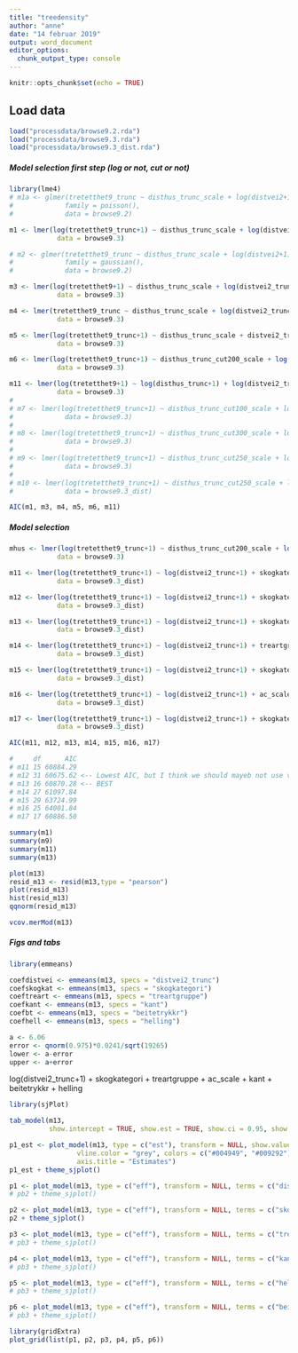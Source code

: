 ```yaml
---
title: "treedensity"
author: "anne"
date: "14 februar 2019"
output: word_document
editor_options: 
  chunk_output_type: console
---
```


```r
knitr::opts_chunk$set(echo = TRUE)
```


## Load data
```r
load("processdata/browse9.2.rda")
load("processdata/browse9.3.rda")
load("processdata/browse9.3_dist.rda")
```


##### Model selection first step (log or not, cut or not)
```r
library(lme4)
# m1a <- glmer(tretetthet9_trunc ~ disthus_trunc_scale + log(distvei2+1) + skogkategori + treartgruppe + ac_scale + kant + beitetrykkr + (1|KOMNR),
#             family = poisson(),
#             data = browse9.2)

m1 <- lmer(log(tretetthet9_trunc+1) ~ disthus_trunc_scale + log(distvei2_trunc+1) + skogkategori + treartgruppe + ac_scale + kant + beitetrykkr + (1|KOMNR),
            data = browse9.3)

# m2 <- glmer(tretetthet9_trunc ~ disthus_trunc_scale + log(distvei2+1) + skogkategori + treartgruppe + ac_scale + kant + beitetrykkr + (1|KOMNR),
#             family = gaussian(),
#             data = browse9.2)

m3 <- lmer(log(tretetthet9+1) ~ disthus_trunc_scale + log(distvei2_trunc+1) + skogkategori + treartgruppe + ac_scale + kant + beitetrykkr + (1|KOMNR),
            data = browse9.3)

m4 <- lmer(tretetthet9_trunc ~ disthus_trunc_scale + log(distvei2_trunc+1) + skogkategori + treartgruppe + ac_scale + kant + beitetrykkr + (1|KOMNR),
            data = browse9.3)

m5 <- lmer(log(tretetthet9_trunc+1) ~ disthus_trunc_scale + distvei2_trunc_scale + skogkategori + treartgruppe + ac_scale + kant + beitetrykkr + (1|KOMNR),
            data = browse9.3)

m6 <- lmer(log(tretetthet9_trunc+1) ~ disthus_trunc_cut200_scale + log(distvei2_trunc+1) + skogkategori + treartgruppe + ac_scale + kant + beitetrykkr + (1|KOMNR),
            data = browse9.3)

m11 <- lmer(log(tretetthet9+1) ~ log(disthus_trunc+1) + log(distvei2_trunc+1) + skogkategori + treartgruppe + ac_scale + kant + beitetrykkr + (1|KOMNR),
            data = browse9.3)
# 
# m7 <- lmer(log(tretetthet9_trunc+1) ~ disthus_trunc_cut100_scale + log(distvei2+1) + skogkategori + treartgruppe + ac_scale + kant + beitetrykkr + (1|KOMNR),
#             data = browse9.3)
# 
# m8 <- lmer(log(tretetthet9_trunc+1) ~ disthus_trunc_cut300_scale + log(distvei2+1) + skogkategori + treartgruppe + ac_scale + kant + beitetrykkr + (1|KOMNR),
#             data = browse9.3)
# 
# m9 <- lmer(log(tretetthet9_trunc+1) ~ disthus_trunc_cut250_scale + log(distvei2+1) + skogkategori + treartgruppe + ac_scale + kant + beitetrykkr + (1|KOMNR),
#             data = browse9.3)
# 
# m10 <- lmer(log(tretetthet9_trunc+1) ~ disthus_trunc_cut250_scale + log(distvei2+1) + skogkategori + treartgruppe + ac_scale + kant + beitetrykkr + (1|KOMNR),
#             data = browse9.3_dist)

```

```r
AIC(m1, m3, m4, m5, m6, m11)
```


##### Model selection
```r
mhus <- lmer(log(tretetthet9_trunc+1) ~ disthus_trunc_cut200_scale + log(distvei2_trunc+1) + skogkategori + treartgruppe + ac_scale + kant + beitetrykkr + (1|KOMNR),
            data = browse9.3)

m11 <- lmer(log(tretetthet9_trunc+1) ~ log(distvei2_trunc+1) + skogkategori + treartgruppe + ac_scale + kant + beitetrykkr + (1|KOMNR),
            data = browse9.3_dist)

m12 <- lmer(log(tretetthet9_trunc+1) ~ log(distvei2_trunc+1) + skogkategori + treartgruppe + ac_scale + kant + beitetrykkr + vegetasjon + (1|KOMNR),
            data = browse9.3_dist)

m13 <- lmer(log(tretetthet9_trunc+1) ~ log(distvei2_trunc+1) + skogkategori + treartgruppe + ac_scale + kant + beitetrykkr + helling + (1|KOMNR),
            data = browse9.3_dist)

m14 <- lmer(log(tretetthet9_trunc+1) ~ log(distvei2_trunc+1) + treartgruppe + ac_scale + kant + beitetrykkr + vegetasjon + (1|KOMNR),
            data = browse9.3_dist)

m15 <- lmer(log(tretetthet9_trunc+1) ~ log(distvei2_trunc+1) + skogkategori + ac_scale + kant + beitetrykkr + vegetasjon + (1|KOMNR),
            data = browse9.3_dist)

m16 <- lmer(log(tretetthet9_trunc+1) ~ log(distvei2_trunc+1) + ac_scale + kant + beitetrykkr + vegetasjon + (1|KOMNR),
            data = browse9.3_dist)

m17 <- lmer(log(tretetthet9_trunc+1) ~ log(distvei2_trunc+1) + skogkategori + treartgruppe + ac_scale + kant + beitetrykkr + helling + HOH + (1|KOMNR),
            data = browse9.3_dist)

```


```r
AIC(m11, m12, m13, m14, m15, m16, m17)

#     df      AIC
# m11 15 60884.29
# m12 31 60675.62 <-- Lowest AIC, but I think we should mayeb not use vegetation as predictor
# m13 16 60870.28 <-- BEST
# m14 27 61097.84
# m15 29 63724.99
# m16 25 64001.84
# m17 17 60886.50

summary(m1)
summary(m9)
summary(m11)
summary(m13)

```


```r
plot(m13)
resid_m13 <- resid(m13,type = "pearson")
plot(resid_m13)
hist(resid_m13)
qqnorm(resid_m13)

vcov.merMod(m13)

```

##### Figs and tabs

```r
library(emmeans)

coefdistvei <- emmeans(m13, specs = "distvei2_trunc")
coefskogkat <- emmeans(m13, specs = "skogkategori")
coeftreart <- emmeans(m13, specs = "treartgruppe")
coefkant <- emmeans(m13, specs = "kant")
coefbt <- emmeans(m13, specs = "beitetrykkr")
coefhell <- emmeans(m13, specs = "helling")

a <- 6.06
error <- qnorm(0.975)*0.0241/sqrt(19265)
lower <- a-error
upper <- a+error

```
log(distvei2_trunc+1) + skogkategori + treartgruppe + ac_scale + kant + beitetrykkr + helling 


```r
library(sjPlot)
```

```r

tab_model(m13, 
          show.intercept = TRUE, show.est = TRUE, show.ci = 0.95, show.se = TRUE, show.std = NULL, show.p = TRUE, show.stat = FALSE, show.df = FALSE, show.zeroinf = FALSE, show.r2 = TRUE, show.icc = TRUE, show.adj.icc = FALSE, show.re.var = TRUE, show.aic = TRUE, show.dev = FALSE, show.obs = TRUE, p.threshold = c(0.05, 0.01, 0.001))

```

```r
p1_est <- plot_model(m13, type = c("est"), transform = NULL, show.values = TRUE, value.offset = 0.5, 
                 vline.color = "grey", colors = c("#004949", "#009292"),
                 axis.title = "Estimates")
p1_est + theme_sjplot()
```

```r

p1 <- plot_model(m13, type = c("eff"), transform = NULL, terms = c("distvei2 [0:2500]"))
# pb2 + theme_sjplot()

p2 <- plot_model(m13, type = c("eff"), transform = NULL, terms = c("skogkategori"))
p2 + theme_sjplot()

p3 <- plot_model(m13, type = c("eff"), transform = NULL, terms = c("treartgruppe"))
# pb3 + theme_sjplot()

p4 <- plot_model(m13, type = c("eff"), transform = NULL, terms = c("kant"))
# pb3 + theme_sjplot()

p5 <- plot_model(m13, type = c("eff"), transform = NULL, terms = c("helling"))
# pb3 + theme_sjplot()

p6 <- plot_model(m13, type = c("eff"), transform = NULL, terms = c("beitetrykkr"))
# pb3 + theme_sjplot()

library(gridExtra)
plot_grid(list(p1, p2, p3, p4, p5, p6))
```


